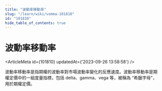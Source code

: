 ```yaml
---
title: "波動率移動率"
slug: "/learn/wiki/vomma-101810"
id: "101810"
hide_table_of_contents: true
---
```



# 波動率移動率

<ArticleMeta id={101810} updatedAt={'2023-09-26 13:58:58'} />
<div className='border-solid border-b border-t-0 my-4 border-[var(--ifm-color-gray-300)]' />

波動率移動率是指期權的波動率對市場波動率變化的反應速度。波動率移動率是期權定價中的一組度量指標，包括 delta、gamma、vega 等，被稱為 “希臘字母”，用於期權定價。
